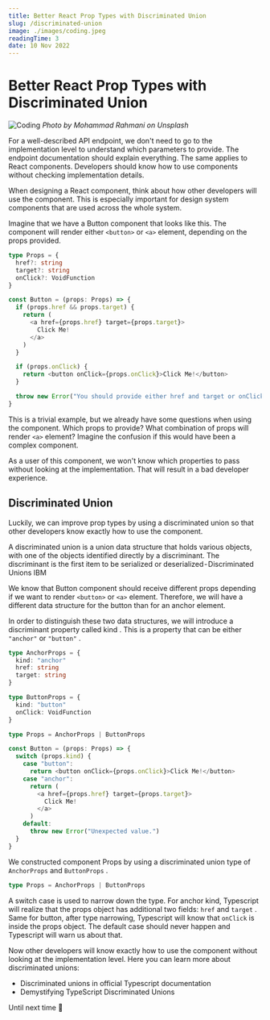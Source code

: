 ```yaml
---
title: Better React Prop Types with Discriminated Union
slug: /discriminated-union
image: ./images/coding.jpeg
readingTime: 3
date: 10 Nov 2022
---
```


# Better React Prop Types with Discriminated Union

![Coding](./images/coding.jpeg)
_Photo by Mohammad Rahmani on Unsplash_

For a well-described API endpoint, we don't need to go to the implementation level to understand which parameters to provide.
The endpoint documentation should explain everything.
The same applies to React components.
Developers should know how to use components without checking implementation details.

When designing a React component, think about how other developers will use the component.
This is especially important for design system components that are used across the whole system.

Imagine that we have a Button component that looks like this.
The component will render either `<button>` or `<a>` element, depending on the props provided.

```ts
type Props = {
  href?: string
  target?: string
  onClick?: VoidFunction
}

const Button = (props: Props) => {
  if (props.href && props.target) {
    return (
      <a href={props.href} target={props.target}>
        Click Me!
      </a>
    )
  }

  if (props.onClick) {
    return <button onClick={props.onClick}>Click Me!</button>
  }

  throw new Error("You should provide either href and target or onClick prop.")
}
```

This is a trivial example, but we already have some questions when using the component.
Which props to provide? What combination of props will render `<a>` element?
Imagine the confusion if this would have been a complex component.

As a user of this component, we won't know which properties to pass without looking at the implementation.
That will result in a bad developer experience.

## Discriminated Union

Luckily, we can improve prop types by using a discriminated union so that other developers know exactly how to use the component.

A discriminated union is a union data structure that holds various objects, with one of the objects identified directly by a discriminant.
The discriminant is the first item to be serialized or deserialized - Discriminated Unions IBM

We know that Button component should receive different props depending if we want to render `<button>` or `<a>` element.
Therefore, we will have a different data structure for the button than for an anchor element.

In order to distinguish these two data structures, we will introduce a discriminant property called kind .
This is a property that can be either `"anchor"` or `"button"` .

```ts
type AnchorProps = {
  kind: "anchor"
  href: string
  target: string
}

type ButtonProps = {
  kind: "button"
  onClick: VoidFunction
}

type Props = AnchorProps | ButtonProps

const Button = (props: Props) => {
  switch (props.kind) {
    case "button":
      return <button onClick={props.onClick}>Click Me!</button>
    case "anchor":
      return (
        <a href={props.href} target={props.target}>
          Click Me!
        </a>
      )
    default:
      throw new Error("Unexpected value.")
  }
}
```

We constructed component Props by using a discriminated union type of `AnchorProps` and `ButtonProps` .

```ts
type Props = AnchorProps | ButtonProps
```

A switch case is used to narrow down the type. For anchor kind, Typescript will realize that the props object has additional two fields: `href` and `target` .
Same for button, after type narrowing, Typescript will know that `onClick` is inside the props object.
The default case should never happen and Typescript will warn us about that.

Now other developers will know exactly how to use the component without looking at the implementation level.
Here you can learn more about discriminated unions:

- Discriminated unions in official Typescript documentation
- Demystifying TypeScript Discriminated Unions

Until next time 👋

